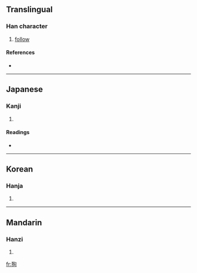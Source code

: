 ==Translingual==

===Han character===
{{Han char|rn=94|rad=犬|as=06|sn=9|four=|canj=大竹心日 (KHPA)}}

# [[follow]]

====References====
* {{Han ref|kx=0710.200|dkj=20377|dj=1122.190|hdz=21345.040|uh=72E5|ud=29413}}

----

==Japanese==

===Kanji===
{{ja-kanji|grade=|rs=犬06}}

# {{defn|Japanese}}

====Readings====
* {{ja-readings|on=[[しゅん]] (shun), [[じゅん]] (jun)|kun=[[となえる]] (tonaeru), [[したがう]] (shitagau)}}

----

==Korean==

===Hanja===
{{ko-hanja|hangeul=순|eumhun=|rv=sun|mr=sun|y=swun}}

# {{defn|Korean}}

----

==Mandarin==

===Hanzi===
{{cmn-hanzi|pin=[[xùn]] ([[xun4]])|wg=hsün<sup>4</sup>}}

# {{defn|Mandarin}}

[[fr:狥]]